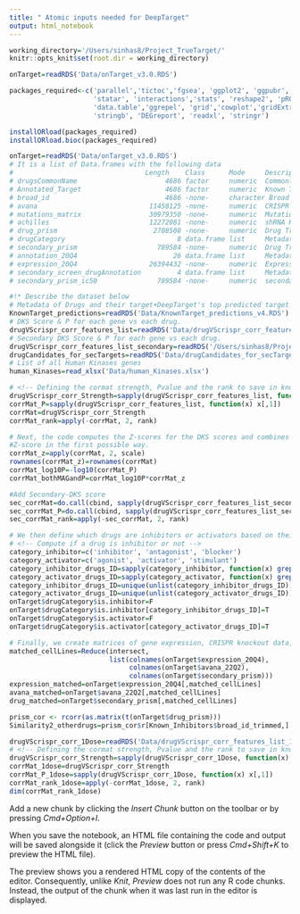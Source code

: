 ```yaml
---
title: " Atomic inputs needed for DeepTarget"
output: html_notebook
---
```


<!-- Set the working Directory -->
```r
working_directory='/Users/sinhas8/Project_TrueTarget/'
knitr::opts_knit$set(root.dir = working_directory)
```
<!-- Load the ontarget object -->
```r
onTarget=readRDS('Data/onTarget_v3.0.RDS')
```

<!-- This code ensures that all required packages are installed and available for use in the script, allowing the user to run the script without encountering any errors related to missing packages. -->
<!-- It installs or loads a list of required R packages. The packages_required variable is a character vector containing the names of the packages that are needed for the script to run properly. The installORload function is then used to install any packages that are not already installed on the user's system. The installORload.bioc function is used to install any Bioconductor packages that are not already installed. -->
```r
packages_required<-c('parallel','tictoc','fgsea', 'ggplot2', 'ggpubr',
                     'statar', 'interactions','stats', 'reshape2', 'pROC',
                     'data.table','ggrepel', 'grid','cowplot','gridExtra',
                     'stringb', 'DEGreport', 'readxl', 'stringr')

installORload(packages_required)
installORload.bioc(packages_required)
```
<!-- This code loads the necessary data for the script to run properly. It uses the readRDS function to read in four RDS files containing the data that the script will use. The names of the files and the data they contain are: -->
<!-- onTarget_v3.0.RDS: This file contains the main data object used by the DeepTarget framework. It is a list of data frames with various data on drugs, cell lines, and gene expression. -->
<!-- KnownTarget_predictions_v4.RDS: This file contains metadata on drugs and their known and predicted targets. -->
<!-- drugVScrispr_corr_features_list.RDS: This file contains DKS scores and p-values for each gene versus each drug. -->
<!-- drugVScrispr_corr_features_list_secondary.RDS: This file contains secondary DKS scores and p-values for each gene versus each drug. -->
<!-- The read_xlsx function is also used to read in an Excel file containing a list of all human kinases genes.-->
```r
onTarget=readRDS('Data/onTarget_v3.0.RDS')
# It is a list of Data.frames with the following data
#                                 Length    Class      Mode     Description
# drugsCommonName                      4686 factor     numeric  Commonly used Drug Names
# Annotated_Target                     4686 factor     numeric  Known Targets of above drugs from Drugbank
# broad_id                             4686 -none-     character Broad designated unique Drug id (all screens use this ID)
# avana                            11458125 -none-     numeric  CRISPR KO profile of ~800 cell lines for 20K genes
# mutations_matrix                 30979350 -none-     numeric  Mutation binary matrix for ~2K cell lines; 0 is WT; 1 is mutated
# achilles                         12272081 -none-     numeric  shRNA KO profile of ~800 cell lines for 20K genes
# drug_prism                        2708508 -none-     numeric  Drug Treatment profile of ~5K drugs in 500 cell lines; 1 dosage
# drugCategory                            8 data.frame list     Metadata on drugs
# secondary_prism                    789584 -none-     numeric  Drug Treatment profile of ~5K drugs in 500 cell lines; AUC across 8 dosages
# annotation_20Q4                        26 data.frame list     Metadata of cellines
# expression_20Q4                  26394432 -none-     numeric  Expression profile of ~2K cell lines for 20K genes
# secondary_screen_drugAnnotation         4 data.frame list     Metadata of secondary Screen with 8 dosages
# secondary_prism_ic50               789584 -none-     numeric  secondary screen where drug response is measured using ic50 instead of AUC

#!* Describe the dataset below
# Metadata of Drugs and their target+DeepTarget's top predicted target information 
KnownTarget_predictions=readRDS('Data/KnownTarget_predictions_v4.RDS')
# DKS Score & P for each gene vs each drug. 
drugVScrispr_corr_features_list=readRDS('Data/drugVScrispr_corr_features_list.RDS')
# Secondary DKS Score & P for each gene vs each drug.
drugVScrispr_corr_features_list_secondary=readRDS('/Users/sinhas8/Project_TrueTarget/Data/drugVScrispr_corr_features_list_secondary.RDS')
drugCandidates_for_secTargets=readRDS('Data/drugCandidates_for_secTargets.RDS')
# List of all Human Kinases genes
human_Kinases=read_xlsx('Data/human_Kinases.xlsx')
```
<!-- This code performs some preprocessing steps on the data. It first defines some variables for the DKS scores, p-values, and ranks of the genes versus drugs -->
<!-- Creating dataframes that would be required during analysis -->
```r
# <!-- Defining the cormat strength, Pvalue and the rank to save in known target prediction-->
drugVScrispr_corr_Strength=sapply(drugVScrispr_corr_features_list, function(x) x[,2])
corrMat_P=sapply(drugVScrispr_corr_features_list, function(x) x[,1])
corrMat=drugVScrispr_corr_Strength
corrMat_rank=apply(-corrMat, 2, rank)

# Next, the code computes the Z-scores for the DKS scores and combines them with the log10-transformed p-values to create a matrix of both magnitude and p-values. The secondary DKS scores are also added to this matrix.
#Z-score in the first possible way.
corrMat_z=apply(corrMat, 2, scale)
rownames(corrMat_z)=rownames(corrMat)
corrMat_log10P=-log10(corrMat_P)
corrMat_bothMAGandP=corrMat_log10P*corrMat_z

#Add Secondary-DKS score
sec_corrMat=do.call(cbind, sapply(drugVScrispr_corr_features_list_secondary, function(x) err_handle(x[,2])))
sec_corrMat_P=do.call(cbind, sapply(drugVScrispr_corr_features_list_secondary, function(x) err_handle(x[,1])))
sec_corrMat_rank=apply(-sec_corrMat, 2, rank)

# We then define which drugs are inhibitors or activators based on their mechanism of action (MOA). This is done by using the grep function to find the MOA categories that contain the keywords 'inhibitor', 'antagonist', 'blocker', 'agonist', 'activator', and 'stimulant'. The resulting drug IDs are then used to create new columns in the onTarget$drugCategory data frame indicating whether a drug is an inhibitor or activator.
# <!-- Compute if a drug is inhibitor or not -->
category_inhibitor=c('inhibitor', 'antagonist', 'blocker')
category_activator=c('agonist', 'activator', 'stimulant')
category_inhibitor_drugs_ID=sapply(category_inhibitor, function(x) grep(x, onTarget$drugCategory$moa))
category_activator_drugs_ID=sapply(category_activator, function(x) grep(x, onTarget$drugCategory$moa))
category_inhibitor_drugs_ID=unique(unlist(category_inhibitor_drugs_ID))
category_activator_drugs_ID=unique(unlist(category_activator_drugs_ID))
onTarget$drugCategory$is.inhibitor=F
onTarget$drugCategory$is.inhibitor[category_inhibitor_drugs_ID]=T
onTarget$drugCategory$is.activator=F
onTarget$drugCategory$is.activator[category_activator_drugs_ID]=T

# Finally, we create matrices of gene expression, CRISPR knockout data, and drug treatment data for only the cell lines that are common to all three datasets. This allows us to perform analyses on only the cell lines that have data available for all three types of data.
matched_cellLines=Reduce(intersect,
                         list(colnames(onTarget$expression_20Q4),
                              colnames(onTarget$avana_22Q2),
                              colnames(onTarget$secondary_prism)))
expression_matched=onTarget$expression_20Q4[,matched_cellLines]
avana_matched=onTarget$avana_22Q2[,matched_cellLines]
drug_matched=onTarget$secondary_prism[,matched_cellLines]
```
<!-- DDS_Score -->
```r
prism_cor <- rcorr(as.matrix(t(onTarget$drug_prism)))
Similarity2_otherdrugs=prism_cor$r[Known_Inhibitors$broad_id_trimmed,]
```

<!-- Creating dataframes that would be required during analysis -->
```r
drugVScrispr_corr_1Dose=readRDS('Data/drugVScrispr_corr_features_list_1Dose2022-12-19.RDS')
# <!-- Defining the cormat strength, Pvalue and the rank to save in known target prediction-->
drugVScrispr_corr_Strength=sapply(drugVScrispr_corr_1Dose, function(x) x[,2])
corrMat_1dose=drugVScrispr_corr_Strength
corrMat_P_1dose=sapply(drugVScrispr_corr_1Dose, function(x) x[,1])
corrMat_rank_1dose=apply(-corrMat_1dose, 2, rank)
dim(corrMat_rank_1dose)
```

Add a new chunk by clicking the *Insert Chunk* button on the toolbar or by pressing *Cmd+Option+I*.

When you save the notebook, an HTML file containing the code and output will be saved alongside it (click the *Preview* button or press *Cmd+Shift+K* to preview the HTML file). 

The preview shows you a rendered HTML copy of the contents of the editor. Consequently, unlike *Knit*, *Preview* does not run any R code chunks. Instead, the output of the chunk when it was last run in the editor is displayed.